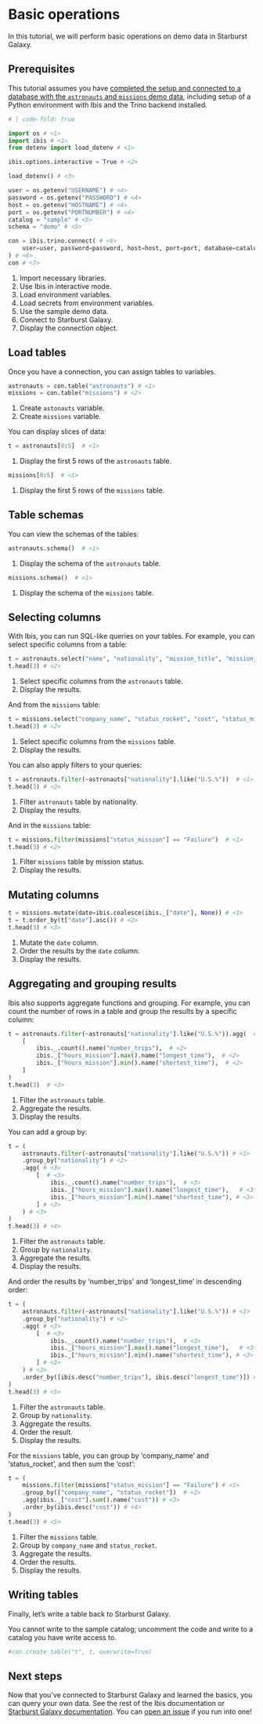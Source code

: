 # Basic operations

In this tutorial, we will perform basic operations on demo data in Starburst Galaxy.

## Prerequisites

This tutorial assumes you have [completed the setup and connected to a database with the `astronauts` and `missions` demo data](0_setup.qmd), including setup of a Python environment with Ibis and the Trino backend installed.

```python
# | code-fold: true

import os # <1>
import ibis # <1>
from dotenv import load_dotenv # <1>

ibis.options.interactive = True # <2>

load_dotenv() # <3>

user = os.getenv("USERNAME") # <4>
password = os.getenv("PASSWORD") # <4>
host = os.getenv("HOSTNAME") # <4>
port = os.getenv("PORTNUMBER") # <4>
catalog = "sample" # <5>
schema = "demo" # <5>

con = ibis.trino.connect( # <6>
    user=user, password=password, host=host, port=port, database=catalog, schema=schema # <6>
) # <6>
con # <7>
```

1. Import necessary libraries.
2. Use Ibis in interactive mode.
3. Load environment variables.
4. Load secrets from environment variables.
5. Use the sample demo data.
6. Connect to Starburst Galaxy.
7. Display the connection object.

## Load tables

Once you have a connection, you can assign tables to variables.

```python
astronauts = con.table("astronauts") # <1>
missions = con.table("missions") # <2>
```

1. Create `astonauts` variable.
2. Create `missions` variable.

You can display slices of data:

```python
t = astronauts[0:5]  # <1>
```

1. Display the first 5 rows of the `astronauts` table.

```python
missions[0:5]  # <1>
```

1. Display the first 5 rows of the `missions` table.

## Table schemas

You can view the schemas of the tables:

```python
astronauts.schema()  # <1>
```

1. Display the schema of the `astronauts` table.

```python
missions.schema()  # <1>
```

1. Display the schema of the `missions` table.

## Selecting columns

With Ibis, you can run SQL-like queries on your tables. For example, you can select specific columns from a table:

```python
t = astronauts.select("name", "nationality", "mission_title", "mission_number", "hours_mission")  # <1>
t.head(3) # <2>
```

1. Select specific columns from the `astronauts` table.
2. Display the results.

And from the `missions` table:

```python
t = missions.select("company_name", "status_rocket", "cost", "status_mission")  # <1>
t.head(3) # <2>
```

1. Select specific columns from the `missions` table.
2. Display the results.

You can also apply filters to your queries:

```python
t = astronauts.filter(~astronauts["nationality"].like("U.S.%"))  # <1>
t.head(3) # <2>
```

1. Filter `astronauts` table by nationality.
2. Display the results.

And in the `missions` table:

```python
t = missions.filter(missions["status_mission"] == "Failure")  # <1>
t.head(3) # <2>
```

1. Filter `missions` table by mission status.
2. Display the results.

## Mutating columns

```python
t = missions.mutate(date=ibis.coalesce(ibis._["date"], None)) # <1>
t = t.order_by(t["date"].asc()) # <2>
t.head(3) # <3>
```

1. Mutate the `date` column.
2. Order the results by the `date` column.
3. Display the results.

## Aggregating and grouping results

Ibis also supports aggregate functions and grouping. For example, you can count the number of rows in a table and group the results by a specific column:

```python
t = astronauts.filter(~astronauts["nationality"].like("U.S.%")).agg(  # <1>
    [
        ibis._.count().name("number_trips"),  # <2>
        ibis._["hours_mission"].max().name("longest_time"),  # <2>
        ibis._["hours_mission"].min().name("shortest_time"),  # <2>
    ]
)
t.head(3)  # <3>
```

1. Filter the `astronauts` table.
2. Aggregate the results.
3. Display the results.

You can add a group by:

```python
t = (
    astronauts.filter(~astronauts["nationality"].like("U.S.%")) # <1>
    .group_by("nationality") # <2>
    .agg( # <3>
        [  # <3>
            ibis._.count().name("number_trips"),  # <3>
            ibis._["hours_mission"].max().name("longest_time"),   # <3>
            ibis._["hours_mission"].min().name("shortest_time"), # <3>
        ] # <3>
    ) # <3>
)
t.head(3) # <4>
```

1. Filter the `astronauts` table.
2. Group by `nationality`.
3. Aggregate the results.
4. Display the results.

And order the results by 'number_trips' and 'longest_time' in descending order:

```python
t = (
    astronauts.filter(~astronauts["nationality"].like("U.S.%")) # <1>
    .group_by("nationality") # <2>
    .agg( # <3>
        [  # <3>
            ibis._.count().name("number_trips"),  # <3>
            ibis._["hours_mission"].max().name("longest_time"),   # <3>
            ibis._["hours_mission"].min().name("shortest_time"), # <3>
        ] # <3>
    ) # <3>
    .order_by([ibis.desc("number_trips"), ibis.desc("longest_time")]) # <4>
)
t.head(3) # <5>
```

1. Filter the `astronauts` table.
2. Group by `nationality`.
3. Aggregate the results.
4. Order the result.
5. Display the results.

For the `missions` table, you can group by 'company_name' and 'status_rocket', and then sum the 'cost':

```python
t = (
    missions.filter(missions["status_mission"] == "Failure") # <1>
    .group_by(["company_name", "status_rocket"])  # <2>
    .agg(ibis._["cost"].sum().name("cost")) # <3>
    .order_by(ibis.desc("cost")) # <4>
)
t.head(3) # <5>
```

1. Filter the `missions` table.
2. Group by `company_name` and `status_rocket`.
3. Aggregate the results.
4. Order the results.
5. Display the results.

## Writing tables

Finally, let's write a table back to Starburst Galaxy.

::: {.callout-warning}
You cannot write to the sample catalog; uncomment the code and write to a catalog you have write access to.
:::

```python
#con.create_table("t", t, overwrite=True)
```

## Next steps

Now that you've connected to Starburst Galaxy and learned the basics, you can query your own data. See the rest of the Ibis documentation or [Starburst Galaxy documentation](https://docs.starburst.io/starburst-galaxy). You can [open an issue](https://github.com/ibis-project/ibis/issues/new/choose) if you run into one!
